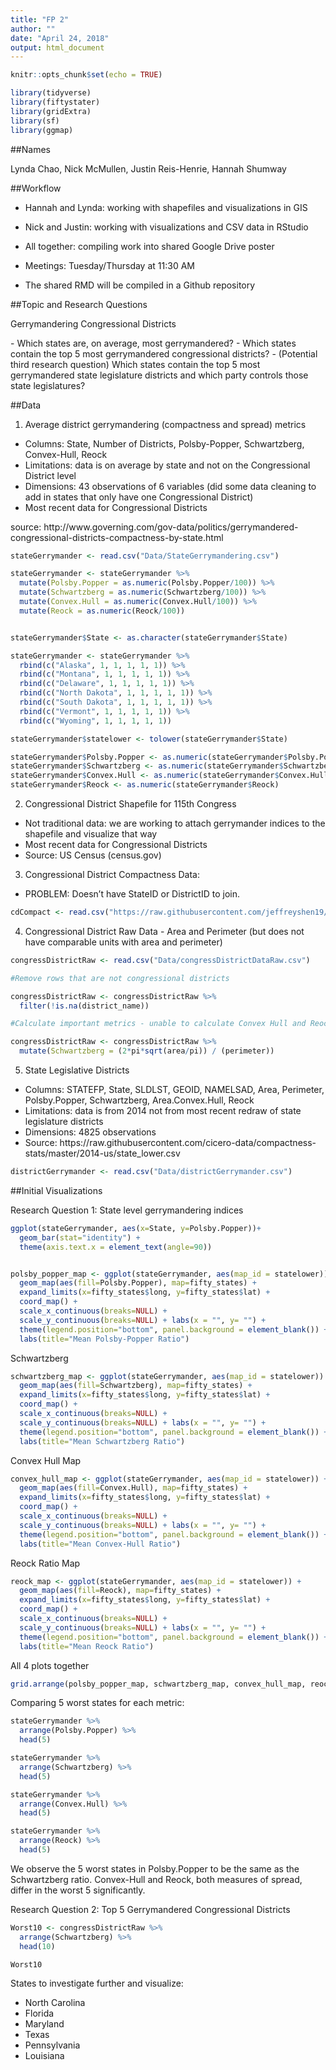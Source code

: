 ```yaml
---
title: "FP 2"
author: ""
date: "April 24, 2018"
output: html_document
---
```


```r
knitr::opts_chunk$set(echo = TRUE)
```


```r

library(tidyverse)
library(fiftystater)
library(gridExtra)
library(sf)
library(ggmap)

```

##Names

Lynda Chao, Nick McMullen, Justin Reis-Henrie, Hannah Shumway

##Workflow

- Hannah and Lynda: working with shapefiles and visualizations in GIS
- Nick and Justin: working with visualizations and CSV data in RStudio
- All together: compiling work into shared Google Drive poster

- Meetings: Tuesday/Thursday at 11:30 AM

- The shared RMD will be compiled in a Github repository

##Topic and Research Questions

\textbf{Topic:} Gerrymandering Congressional Districts

\textbf{Research Questions:}
- Which states are, on average, most gerrymandered?
- Which states contain the top 5 most gerrymandered congressional districts?
- (Potential third research question) Which states contain the top 5 most gerrymandered state legislature districts and which party controls those state legislatures?


##Data

1. Average district gerrymandering (compactness and spread) metrics 

- Columns: State, Number of Districts, Polsby-Popper, Schwartzberg, Convex-Hull, Reock
- Limitations: data is on average by state and not on the Congressional District level
- Dimensions: 43 observations of 6 variables (did some data cleaning to add in states that only have one Congressional District)
- Most recent data for Congressional Districts

source: http://www.governing.com/gov-data/politics/gerrymandered-congressional-districts-compactness-by-state.html

```r

stateGerrymander <- read.csv("Data/StateGerrymandering.csv")

stateGerrymander <- stateGerrymander %>%
  mutate(Polsby.Popper = as.numeric(Polsby.Popper/100)) %>%
  mutate(Schwartzberg = as.numeric(Schwartzberg/100)) %>%
  mutate(Convex.Hull = as.numeric(Convex.Hull/100)) %>%
  mutate(Reock = as.numeric(Reock/100)) 


stateGerrymander$State <- as.character(stateGerrymander$State)

stateGerrymander <- stateGerrymander %>%
  rbind(c("Alaska", 1, 1, 1, 1, 1)) %>%
  rbind(c("Montana", 1, 1, 1, 1, 1)) %>%
  rbind(c("Delaware", 1, 1, 1, 1, 1)) %>%
  rbind(c("North Dakota", 1, 1, 1, 1, 1)) %>%
  rbind(c("South Dakota", 1, 1, 1, 1, 1)) %>%
  rbind(c("Vermont", 1, 1, 1, 1, 1)) %>%
  rbind(c("Wyoming", 1, 1, 1, 1, 1)) 

stateGerrymander$statelower <- tolower(stateGerrymander$State)

stateGerrymander$Polsby.Popper <- as.numeric(stateGerrymander$Polsby.Popper)
stateGerrymander$Schwartzberg <- as.numeric(stateGerrymander$Schwartzberg)
stateGerrymander$Convex.Hull <- as.numeric(stateGerrymander$Convex.Hull)
stateGerrymander$Reock <- as.numeric(stateGerrymander$Reock)

```


2. Congressional District Shapefile for 115th Congress 

- Not traditional data: we are working to attach gerrymander indices to the shapefile and visualize that way 
- Most recent data for Congressional Districts
- Source: US Census (census.gov)


3. Congressional District Compactness Data:

- PROBLEM: Doesn't have StateID or DistrictID to join.

```r

cdCompact <- read.csv("https://raw.githubusercontent.com/jeffreyshen19/Is-My-District-Gerrymandered/master/data/master.csv")

```


4. Congressional District Raw Data - Area and Perimeter (but does not have comparable units with area and perimeter)

```r

congressDistrictRaw <- read.csv("Data/congressDistrictDataRaw.csv")

#Remove rows that are not congressional districts

congressDistrictRaw <- congressDistrictRaw %>%
  filter(!is.na(district_name))

#Calculate important metrics - unable to calculate Convex Hull and Reock w/o GIS - also, area and perimeter are in different units -- not sure which units -- this makes Polsby Popper and Schwartzberg calculations inaccurate. 

congressDistrictRaw <- congressDistrictRaw %>%
  mutate(Schwartzberg = (2*pi*sqrt(area/pi)) / (perimeter))

```


5. State Legislative Districts 

- Columns: STATEFP, State, SLDLST, GEOID, NAMELSAD, Area, Perimeter, Polsby.Popper, Schwartzberg, Area.Convex.Hull, Reock
- Limitations: data is from 2014 not from most recent redraw of state legislature districts 
- Dimensions: 4825 observations 
- Source: https://raw.githubusercontent.com/cicero-data/compactness-stats/master/2014-us/state_lower.csv

```r

districtGerrymander <- read.csv("Data/districtGerrymander.csv")

```


##Initial Visualizations

Research Question 1: State level gerrymandering indices


```r

ggplot(stateGerrymander, aes(x=State, y=Polsby.Popper))+ 
  geom_bar(stat="identity") + 
  theme(axis.text.x = element_text(angle=90))


polsby_popper_map <- ggplot(stateGerrymander, aes(map_id = statelower)) + 
  geom_map(aes(fill=Polsby.Popper), map=fifty_states) + 
  expand_limits(x=fifty_states$long, y=fifty_states$lat) + 
  coord_map() + 
  scale_x_continuous(breaks=NULL) + 
  scale_y_continuous(breaks=NULL) + labs(x = "", y= "") + 
  theme(legend.position="bottom", panel.background = element_blank()) + 
  labs(title="Mean Polsby-Popper Ratio")


```


Schwartzberg

```r

schwartzberg_map <- ggplot(stateGerrymander, aes(map_id = statelower)) + 
  geom_map(aes(fill=Schwartzberg), map=fifty_states) + 
  expand_limits(x=fifty_states$long, y=fifty_states$lat) + 
  coord_map() + 
  scale_x_continuous(breaks=NULL) + 
  scale_y_continuous(breaks=NULL) + labs(x = "", y= "") + 
  theme(legend.position="bottom", panel.background = element_blank()) + 
  labs(title="Mean Schwartzberg Ratio")


```


Convex Hull Map

```r

convex_hull_map <- ggplot(stateGerrymander, aes(map_id = statelower)) + 
  geom_map(aes(fill=Convex.Hull), map=fifty_states) + 
  expand_limits(x=fifty_states$long, y=fifty_states$lat) + 
  coord_map() + 
  scale_x_continuous(breaks=NULL) + 
  scale_y_continuous(breaks=NULL) + labs(x = "", y= "") + 
  theme(legend.position="bottom", panel.background = element_blank()) + 
  labs(title="Mean Convex-Hull Ratio")


```


Reock Ratio Map

```r

reock_map <- ggplot(stateGerrymander, aes(map_id = statelower)) + 
  geom_map(aes(fill=Reock), map=fifty_states) + 
  expand_limits(x=fifty_states$long, y=fifty_states$lat) + 
  coord_map() + 
  scale_x_continuous(breaks=NULL) + 
  scale_y_continuous(breaks=NULL) + labs(x = "", y= "") + 
  theme(legend.position="bottom", panel.background = element_blank()) + 
  labs(title="Mean Reock Ratio")

```


All 4 plots together

```r

grid.arrange(polsby_popper_map, schwartzberg_map, convex_hull_map, reock_map, nrow=2, bottom="Figure 1")

```


Comparing 5 worst states for each metric:

```r

stateGerrymander %>%
  arrange(Polsby.Popper) %>%
  head(5)

stateGerrymander %>%
  arrange(Schwartzberg) %>%
  head(5)

stateGerrymander %>%
  arrange(Convex.Hull) %>%
  head(5)

stateGerrymander %>%
  arrange(Reock) %>%
  head(5)

```


We observe the 5 worst states in Polsby.Popper to be the same as the Schwartzberg ratio. Convex-Hull and Reock, both measures of spread, differ in the worst 5 significantly. 

Research Question 2: Top 5 Gerrymandered Congressional Districts


```r

Worst10 <- congressDistrictRaw %>%
  arrange(Schwartzberg) %>%
  head(10)

Worst10

```


States to investigate further and visualize:

- North Carolina
- Florida
- Maryland 
- Texas
- Pennsylvania
- Louisiana




